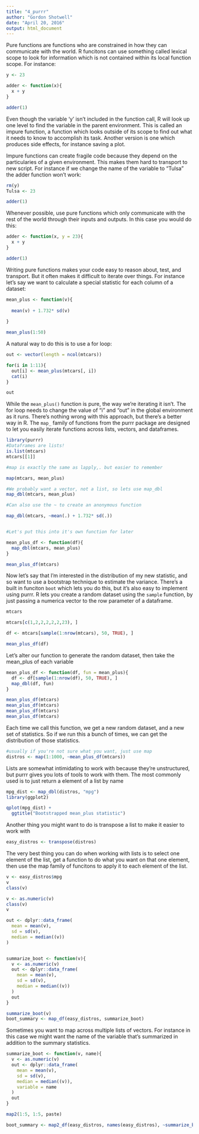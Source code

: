 ---
title: "4_purrr"
author: "Gordon Shotwell"
date: "April 20, 2016"
output: html_document
---

Pure functions are functions who are constrained in how they can communicate with the world. R funcitons can use something called lexical scope to look for information which is not contained within its local function scope. For instance: 

```{r}

y <- 23

adder <- function(x){
  x + y
}

adder(1)

```

Even though the variable 'y' isn't included in the function call, R will look up one level to find the variable in the parent environment. This is called an impure function, a function which looks outside of its scope to find out what it needs to know to accomplish its task. Another version is one which produces side effects, for instance saving a plot. 

Impure functions can create fragile code because they depend on the particularies of a given environment. This makes them hard to transport to new script. For instance if we change the name of the variable to "Tulsa" the adder function won't work: 
```{r}
rm(y)
Tulsa <- 23

adder(1)

```

Whenever possible, use pure functions which only communicate with the rest of the world through their inputs and outputs. In this case you would do this:

```{r}

adder <- function(x, y = 23){
  x + y
}

adder(1)

```


Writing pure functions makes your code easy to reason about, test, and transport. But it often makes it difficult to iterate over things. For instance let's say we want to calculate a special statistic for each column of a dataset:

```{r}

mean_plus <- function(v){
  
  mean(v) + 1.732* sd(v)
  
}

mean_plus(1:50)

```


A natural way to do this is to use a for loop: 

```{r}

out <- vector(length = ncol(mtcars))

for(i in 1:11){
  out[i] <- mean_plus(mtcars[, i])
  cat(i)
}

out

```

While the `mean_plus()` function is pure, the way we're iterating it isn't. The for loop needs to change the value of "i" and "out" in the global environment as it runs. There's nothing wrong with this approach, but there's a better way in R. The `map_` family of functions from the purrr package are designed to let you easily iterate functions across lists, vectors, and dataframes. 

```{r}
library(purrr)
#Dataframes are lists! 
is.list(mtcars)
mtcars[[1]]

#map is exactly the same as lapply,. but easier to remember

map(mtcars, mean_plus)

#We probably want a vector, not a list, so lets use map_dbl
map_dbl(mtcars, mean_plus)

#Can also use the ~ to create an anonymous function

map_dbl(mtcars, ~mean(.) + 1.732* sd(.))


#Let's put this into it's own function for later

mean_plus_df <- function(df){
  map_dbl(mtcars, mean_plus)
}

mean_plus_df(mtcars)
```


Now let's say that I'm interested in the distribution of my new statistic, and so want to use a bootstrap technique to estimate the variance. There's a built in funciton `boot` which lets you do this, but it's also easy to implement using purrr. R lets you create a random dataset using the `sample` function, by just passing a numerica vector to the row parameter of a dataframe. 

```{r}

mtcars

mtcars[c(1,2,2,2,2,2,23), ]

df <- mtcars[sample(1:nrow(mtcars), 50, TRUE), ]

mean_plus_df(df)
```


Let's alter our function to generate the random dataset, then take the mean_plus of each variable

```{r}

mean_plus_df <- function(df, fun = mean_plus){
  df <- df[sample(1:nrow(df), 50, TRUE), ]
  map_dbl(df, fun)
}

mean_plus_df(mtcars)
mean_plus_df(mtcars)
mean_plus_df(mtcars)
mean_plus_df(mtcars)

```

Each time we call this function, we get a new random dataset, and a new set of statistics. So if we run this a bunch of times, we can get the distribution of those statistics. 

```{r}
#usually if you're not sure what you want, just use map
distros <- map(1:1000, ~mean_plus_df(mtcars))

```


Lists are somewhat intimidating to work with because they're unstructured, but purrr gives you lots of tools to work with them. The most commonly used is to just return a element of a list by name

```{r}
mpg_dist <- map_dbl(distros, "mpg")
library(ggplot2)

qplot(mpg_dist) +
  ggtitle("Bootstrapped mean_plus statistic")


```

Another thing you might want to do is transpose a list to make it easier to work with

```{r}
easy_distros <- transpose(distros)
```

The very best thing you can do when working with lists is to select one element of the list, get a function to do what you want on that one element, then use the map family of funcitons to apply it to each element of the list. 

```{r}

v <- easy_distros$mpg
v
class(v)

v <- as.numeric(v)
class(v)
v

out <- dplyr::data_frame(
  mean = mean(v),
  sd = sd(v), 
  median = median((v))
)


summarize_boot <- function(v){
  v <- as.numeric(v)
  out <- dplyr::data_frame(
    mean = mean(v),
    sd = sd(v), 
    median = median((v))
  )
  out
}

summarize_boot(v)
boot_summary <- map_df(easy_distros, summarize_boot)

```


Sometimes you want to map across multiple lists of vectors. For instance in this case we might want the name of the variable that's summarized in addition to the summary statistics. 

```{r}
summarize_boot <- function(v, name){
  v <- as.numeric(v)
  out <- dplyr::data_frame(
    mean = mean(v),
    sd = sd(v), 
    median = median((v)),
    variable = name
  )
  out
}

map2(1:5, 1:5, paste)

boot_summary <- map2_df(easy_distros, names(easy_distros), ~summarize_boot(.x, .y))

```


